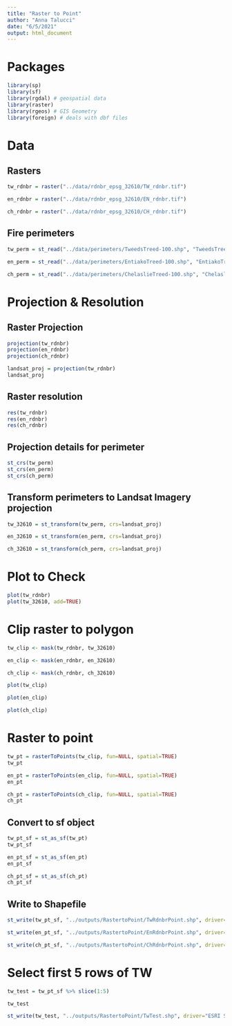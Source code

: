 ```yaml
---
title: "Raster to Point"
author: "Anna Talucci"
date: "6/5/2021"
output: html_document
---
```


# Packages

```r
library(sp)
library(sf)
library(rgdal) # geospatial data
library(raster)
library(rgeos) # GIS Geometry
library(foreign) # deals with dbf files
```

# Data
## Rasters
```r
tw_rdnbr = raster("../data/rdnbr_epsg_32610/TW_rdnbr.tif")
```

```r
en_rdnbr = raster("../data/rdnbr_epsg_32610/EN_rdnbr.tif")
```

```r
ch_rdnbr = raster("../data/rdnbr_epsg_32610/CH_rdnbr.tif")
```


## Fire perimeters 
```r
tw_perm = st_read("../data/perimeters/TweedsTreed-100.shp", "TweedsTreed") 
```

```r
en_perm = st_read("../data/perimeters/EntiakoTreed-100.shp", "EntiakoTreed") 
```

```r
ch_perm = st_read("../data/perimeters/ChelaslieTreed-100.shp", "ChelaslieTreed") 
```

# Projection & Resolution

## Raster Projection
```r
projection(tw_rdnbr)
projection(en_rdnbr)
projection(ch_rdnbr)
```


```r
landsat_proj = projection(tw_rdnbr)
landsat_proj 
```

##  Raster resolution

```r
res(tw_rdnbr)
res(en_rdnbr)
res(ch_rdnbr)
```


## Projection details for perimeter
```r
st_crs(tw_perm)
st_crs(en_perm)
st_crs(ch_perm)
```

## Transform perimeters to Landsat Imagery  projection
```r
tw_32610 = st_transform(tw_perm, crs=landsat_proj)

en_32610 = st_transform(en_perm, crs=landsat_proj)

ch_32610 = st_transform(ch_perm, crs=landsat_proj)
```

# Plot to Check
```r
plot(tw_rdnbr)
plot(tw_32610, add=TRUE)
```



# Clip raster to polygon
```r
tw_clip <- mask(tw_rdnbr, tw_32610)
```

```r
en_clip <- mask(en_rdnbr, en_32610)
```

```r
ch_clip <- mask(ch_rdnbr, ch_32610)
```

```r
plot(tw_clip)
```

```r
plot(en_clip)
```

```r
plot(ch_clip)
```

# Raster to point
```r
tw_pt = rasterToPoints(tw_clip, fun=NULL, spatial=TRUE)
tw_pt
```



```r
en_pt = rasterToPoints(en_clip, fun=NULL, spatial=TRUE)
en_pt
```

```r
ch_pt = rasterToPoints(ch_clip, fun=NULL, spatial=TRUE)
ch_pt
```

## Convert to sf object
```r
tw_pt_sf = st_as_sf(tw_pt)
tw_pt_sf
```

```r
en_pt_sf = st_as_sf(en_pt)
en_pt_sf
```

```r
ch_pt_sf = st_as_sf(ch_pt)
ch_pt_sf
```

## Write  to Shapefile
```r
st_write(tw_pt_sf, "../outputs/RastertoPoint/TwRdnbrPoint.shp", driver="ESRI Shapefile") 
```

```r
st_write(en_pt_sf, "../outputs/RastertoPoint/EnRdnbrPoint.shp", driver="ESRI Shapefile") 
```

```r
st_write(ch_pt_sf, "../outputs/RastertoPoint/ChRdnbrPoint.shp", driver="ESRI Shapefile") 
```


# Select first 5 rows of TW

```r
tw_test = tw_pt_sf %>% slice(1:5)

tw_test

```



```r
st_write(tw_test, "../outputs/RastertoPoint/TwTest.shp", driver="ESRI Shapefile") 
```


